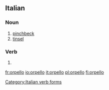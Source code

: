 {{also|orpellò}}
==Italian==

===Noun===
{{it-noun|m}}

# [[pinchbeck]]
# [[tinsel]]

===Verb===
{{head|it|verb form}}

# {{conjugation of|orpellare||1|s|pres|ind|lang=it}}

[[Category:Italian verb forms]]

[[fr:orpello]]
[[io:orpello]]
[[it:orpello]]
[[pl:orpello]]
[[fi:orpello]]
